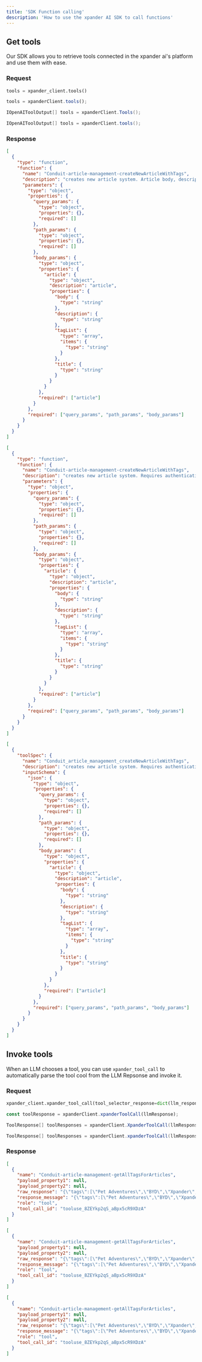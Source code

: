 ```yaml
---
title: 'SDK Function calling'
description: 'How to use the xpander AI SDK to call functions'
---
```


## Get tools

Our SDK allows you to retrieve tools connected in the xpander ai's platform and use them with ease.

### Request

<CodeGroup>

```python Python
tools = xpander_client.tools()
```

```javascript NodeJS
tools = xpanderClient.tools();
```

```csharp .NET
IOpenAIToolOutput[] tools = xpanderClient.Tools();
```

```java Java
IOpenAIToolOutput[] tools = xpanderClient.tools();
```

</CodeGroup>

### Response

<CodeGroup>

```json OpenAI Handler
[
  {
    "type": "function",
    "function": {
      "name": "Conduit-article-management-createNewArticleWithTags",
      "description": "creates new article system. Article body, description, title mandatory . run Conduit-article-management-retrieveArticlesWithOptionalFilters . IMPORTANT! make sure to use body_params, query_params, path_params. these are crucial for ensuring function calling works!",
      "parameters": {
        "type": "object",
        "properties": {
          "query_params": {
            "type": "object",
            "properties": {},
            "required": []
          },
          "path_params": {
            "type": "object",
            "properties": {},
            "required": []
          },
          "body_params": {
            "type": "object",
            "properties": {
              "article": {
                "type": "object",
                "description": "article",
                "properties": {
                  "body": {
                    "type": "string"
                  },
                  "description": {
                    "type": "string"
                  },
                  "tagList": {
                    "type": "array",
                    "items": {
                      "type": "string"
                    }
                  },
                  "title": {
                    "type": "string"
                  }
                }
              }
            },
            "required": ["article"]
          }
        },
        "required": ["query_params", "path_params", "body_params"]
      }
    }
  }
]
```

```json Nvidia NIM Handler
[
  {
    "type": "function",
    "function": {
      "name": "Conduit-article-management-createNewArticleWithTags",
      "description": "creates new article system. Requires authentication. Article body, description, title r mandatory . run Conduit-article-management-retrieveArticlesWithOptionalFilters . IMPORTANT! make sure to use body_params, query_params, path_params. these are crucial for ensuring function calling works!",
      "parameters": {
        "type": "object",
        "properties": {
          "query_params": {
            "type": "object",
            "properties": {},
            "required": []
          },
          "path_params": {
            "type": "object",
            "properties": {},
            "required": []
          },
          "body_params": {
            "type": "object",
            "properties": {
              "article": {
                "type": "object",
                "description": "article",
                "properties": {
                  "body": {
                    "type": "string"
                  },
                  "description": {
                    "type": "string"
                  },
                  "tagList": {
                    "type": "array",
                    "items": {
                      "type": "string"
                    }
                  },
                  "title": {
                    "type": "string"
                  }
                }
              }
            },
            "required": ["article"]
          }
        },
        "required": ["query_params", "path_params", "body_params"]
      }
    }
  }
]
```

```json Amazon Bedrock Handler
[
  {
    "toolSpec": {
      "name": "Conduit_article_management_createNewArticleWithTags",
      "description": "creates new article system. Requires authentication. Article body, description, title r mandatory . run Conduit-article-management-retrieveArticlesWithOptionalFilters . IMPORTANT! make sure to use body_params, query_params, path_params. these are crucial for ensuring function calling works!",
      "inputSchema": {
        "json": {
          "type": "object",
          "properties": {
            "query_params": {
              "type": "object",
              "properties": {},
              "required": []
            },
            "path_params": {
              "type": "object",
              "properties": {},
              "required": []
            },
            "body_params": {
              "type": "object",
              "properties": {
                "article": {
                  "type": "object",
                  "description": "article",
                  "properties": {
                    "body": {
                      "type": "string"
                    },
                    "description": {
                      "type": "string"
                    },
                    "tagList": {
                      "type": "array",
                      "items": {
                        "type": "string"
                      }
                    },
                    "title": {
                      "type": "string"
                    }
                  }
                }
              },
              "required": ["article"]
            }
          },
          "required": ["query_params", "path_params", "body_params"]
        }
      }
    }
  }
]
```

</CodeGroup>

## Invoke tools

When an LLM chooses a tool, you can use `xpander_tool_call` to automatically parse the tool cool from the LLM Repsonse and invoke it.

### Request

<CodeGroup>

```python Python
xpander_client.xpander_tool_call(tool_selector_response=dict(llm_response))
```

```javascript NodeJS
const toolResponse = xpanderClient.xpanderToolCall(llmResponse);
```

```csharp .NET
ToolResponse[] toolResponses = xpanderClient.XpanderToolCall(llmResponse);
```

```java Java
ToolResponse[] toolResponses = xpanderClient.xpanderToolCall(llmResponse);
```

</CodeGroup>

### Response

<CodeGroup>

```json OpenAI Handler
[
  {
    "name": "Conduit-article-management-getAllTagsForArticles",
    "payload_property1": null,
    "payload_property2": null,
    "raw_response": "{\"tags\":[\"Pet Adventures\",\"BYD\",\"Xpander\",\"dogs\",\"nutrition\",\"Culture\",\"test-oren\",\"test\",\"workshop\",\"xpander.ai\",\"xpanderAI Agent\",\"Lucky\",\"Generative AI\",\"culinary\",\"quantum computing\",\"Rosy\",\"workflow automation\",\"xpanderAI\",\"pet\",\"Issues\",\"example\",\"gig economy\",\"business\",\"??????\",\"electric vehicle\",\"automotive\",\"AWS\",\"ert\",\"Leo\",\"AI Integration\",\"climate change\",\"animals\",\"urban planning\",\"pets\",\"Freddy\",\"fruits\",\"GitHub\",\"augmented reality\",\"conference\",\"Data Pipelines\",\"remote work\",\"history\",\"Testing\",\"animal\",\"Jewel\",\"DriveNets\",\"Nature\",\"Customer Service\",\"Bird\",\"tag1,tag2\",\"Machine Learning\",\"tag1\",\"Collaboration\",\"Lizard\",\"success\",\"apples\",\"adventures\",\"biotechnology\",\"Data Science\",\"gaming\",\"story\",\"computers\",\"sustainable agriculture\",\"AI\",\"Customer Support\",\"Network Management\",\"mental health\",\"5G\",\"Data Security\",\"funny stories\",\"sustainable fashion\",\"smart cities\",\"technology\",\"Ecology\",\"health\",\"adventure\",\"App4\",\"Fun\",\"Summary\",\"space exploration\",\"\\\"training\\\"]\",\"artificial intelligence\"]}",
    "response_message": "{\"tags\":[\"Pet Adventures\",\"BYD\",\"Xpander\",\"dogs\",\"nutrition\",\"Culture\",\"test-oren\",\"test\",\"workshop\",\"xpander.ai\",\"xpanderAI Agent\",\"Lucky\",\"Generative AI\",\"culinary\",\"quantum computing\",\"Rosy\",\"workflow automation\",\"xpanderAI\",\"pet\",\"Issues\",\"example\",\"gig economy\",\"business\",\"??????\",\"electric vehicle\",\"automotive\",\"AWS\",\"ert\",\"Leo\",\"AI Integration\",\"climate change\",\"animals\",\"urban planning\",\"pets\",\"Freddy\",\"fruits\",\"GitHub\",\"augmented reality\",\"conference\",\"Data Pipelines\",\"remote work\",\"history\",\"Testing\",\"animal\",\"Jewel\",\"DriveNets\",\"Nature\",\"Customer Service\",\"Bird\",\"tag1,tag2\",\"Machine Learning\",\"tag1\",\"Collaboration\",\"Lizard\",\"success\",\"apples\",\"adventures\",\"biotechnology\",\"Data Science\",\"gaming\",\"story\",\"computers\",\"sustainable agriculture\",\"AI\",\"Customer Support\",\"Network Management\",\"mental health\",\"5G\",\"Data Security\",\"funny stories\",\"sustainable fashion\",\"smart cities\",\"technology\",\"Ecology\",\"health\",\"adventure\",\"App4\",\"Fun\",\"Summary\",\"space exploration\",\"\\\"training\\\"]\",\"artificial intelligence\"]}",
    "role": "tool",
    "tool_call_id": "tooluse_8ZEYkp2qS_aBpx5cR9XDzA"
  }
]
```

```json Nvidia NIM Handler
[
  {
    "name": "Conduit-article-management-getAllTagsForArticles",
    "payload_property1": null,
    "payload_property2": null,
    "raw_response": "{\"tags\":[\"Pet Adventures\",\"BYD\",\"Xpander\",\"dogs\",\"nutrition\",\"Culture\",\"test-oren\",\"test\",\"workshop\",\"xpander.ai\",\"xpanderAI Agent\",\"Lucky\",\"Generative AI\",\"culinary\",\"quantum computing\",\"Rosy\",\"workflow automation\",\"xpanderAI\",\"pet\",\"Issues\",\"example\",\"gig economy\",\"business\",\"??????\",\"electric vehicle\",\"automotive\",\"AWS\",\"ert\",\"Leo\",\"AI Integration\",\"climate change\",\"animals\",\"urban planning\",\"pets\",\"Freddy\",\"fruits\",\"GitHub\",\"augmented reality\",\"conference\",\"Data Pipelines\",\"remote work\",\"history\",\"Testing\",\"animal\",\"Jewel\",\"DriveNets\",\"Nature\",\"Customer Service\",\"Bird\",\"tag1,tag2\",\"Machine Learning\",\"tag1\",\"Collaboration\",\"Lizard\",\"success\",\"apples\",\"adventures\",\"biotechnology\",\"Data Science\",\"gaming\",\"story\",\"computers\",\"sustainable agriculture\",\"AI\",\"Customer Support\",\"Network Management\",\"mental health\",\"5G\",\"Data Security\",\"funny stories\",\"sustainable fashion\",\"smart cities\",\"technology\",\"Ecology\",\"health\",\"adventure\",\"App4\",\"Fun\",\"Summary\",\"space exploration\",\"\\\"training\\\"]\",\"artificial intelligence\"]}",
    "response_message": "{\"tags\":[\"Pet Adventures\",\"BYD\",\"Xpander\",\"dogs\",\"nutrition\",\"Culture\",\"test-oren\",\"test\",\"workshop\",\"xpander.ai\",\"xpanderAI Agent\",\"Lucky\",\"Generative AI\",\"culinary\",\"quantum computing\",\"Rosy\",\"workflow automation\",\"xpanderAI\",\"pet\",\"Issues\",\"example\",\"gig economy\",\"business\",\"??????\",\"electric vehicle\",\"automotive\",\"AWS\",\"ert\",\"Leo\",\"AI Integration\",\"climate change\",\"animals\",\"urban planning\",\"pets\",\"Freddy\",\"fruits\",\"GitHub\",\"augmented reality\",\"conference\",\"Data Pipelines\",\"remote work\",\"history\",\"Testing\",\"animal\",\"Jewel\",\"DriveNets\",\"Nature\",\"Customer Service\",\"Bird\",\"tag1,tag2\",\"Machine Learning\",\"tag1\",\"Collaboration\",\"Lizard\",\"success\",\"apples\",\"adventures\",\"biotechnology\",\"Data Science\",\"gaming\",\"story\",\"computers\",\"sustainable agriculture\",\"AI\",\"Customer Support\",\"Network Management\",\"mental health\",\"5G\",\"Data Security\",\"funny stories\",\"sustainable fashion\",\"smart cities\",\"technology\",\"Ecology\",\"health\",\"adventure\",\"App4\",\"Fun\",\"Summary\",\"space exploration\",\"\\\"training\\\"]\",\"artificial intelligence\"]}",
    "role": "tool",
    "tool_call_id": "tooluse_8ZEYkp2qS_aBpx5cR9XDzA"
  }
]
```

```json Amazon Bedrock Handler
[
  {
    "name": "Conduit-article-management-getAllTagsForArticles",
    "payload_property1": null,
    "payload_property2": null,
    "raw_response": "{\"tags\":[\"Pet Adventures\",\"BYD\",\"Xpander\",\"dogs\",\"nutrition\",\"Culture\",\"test-oren\",\"test\",\"workshop\",\"xpander.ai\",\"xpanderAI Agent\",\"Lucky\",\"Generative AI\",\"culinary\",\"quantum computing\",\"Rosy\",\"workflow automation\",\"xpanderAI\",\"pet\",\"Issues\",\"example\",\"gig economy\",\"business\",\"??????\",\"electric vehicle\",\"automotive\",\"AWS\",\"ert\",\"Leo\",\"AI Integration\",\"climate change\",\"animals\",\"urban planning\",\"pets\",\"Freddy\",\"fruits\",\"GitHub\",\"augmented reality\",\"conference\",\"Data Pipelines\",\"remote work\",\"history\",\"Testing\",\"animal\",\"Jewel\",\"DriveNets\",\"Nature\",\"Customer Service\",\"Bird\",\"tag1,tag2\",\"Machine Learning\",\"tag1\",\"Collaboration\",\"Lizard\",\"success\",\"apples\",\"adventures\",\"biotechnology\",\"Data Science\",\"gaming\",\"story\",\"computers\",\"sustainable agriculture\",\"AI\",\"Customer Support\",\"Network Management\",\"mental health\",\"5G\",\"Data Security\",\"funny stories\",\"sustainable fashion\",\"smart cities\",\"technology\",\"Ecology\",\"health\",\"adventure\",\"App4\",\"Fun\",\"Summary\",\"space exploration\",\"\\\"training\\\"]\",\"artificial intelligence\"]}",
    "response_message": "{\"tags\":[\"Pet Adventures\",\"BYD\",\"Xpander\",\"dogs\",\"nutrition\",\"Culture\",\"test-oren\",\"test\",\"workshop\",\"xpander.ai\",\"xpanderAI Agent\",\"Lucky\",\"Generative AI\",\"culinary\",\"quantum computing\",\"Rosy\",\"workflow automation\",\"xpanderAI\",\"pet\",\"Issues\",\"example\",\"gig economy\",\"business\",\"??????\",\"electric vehicle\",\"automotive\",\"AWS\",\"ert\",\"Leo\",\"AI Integration\",\"climate change\",\"animals\",\"urban planning\",\"pets\",\"Freddy\",\"fruits\",\"GitHub\",\"augmented reality\",\"conference\",\"Data Pipelines\",\"remote work\",\"history\",\"Testing\",\"animal\",\"Jewel\",\"DriveNets\",\"Nature\",\"Customer Service\",\"Bird\",\"tag1,tag2\",\"Machine Learning\",\"tag1\",\"Collaboration\",\"Lizard\",\"success\",\"apples\",\"adventures\",\"biotechnology\",\"Data Science\",\"gaming\",\"story\",\"computers\",\"sustainable agriculture\",\"AI\",\"Customer Support\",\"Network Management\",\"mental health\",\"5G\",\"Data Security\",\"funny stories\",\"sustainable fashion\",\"smart cities\",\"technology\",\"Ecology\",\"health\",\"adventure\",\"App4\",\"Fun\",\"Summary\",\"space exploration\",\"\\\"training\\\"]\",\"artificial intelligence\"]}",
    "role": "tool",
    "tool_call_id": "tooluse_8ZEYkp2qS_aBpx5cR9XDzA"
  }
]
```

</CodeGroup>
